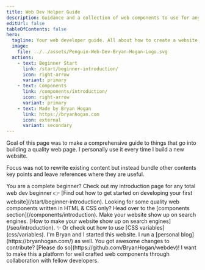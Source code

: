 ```yaml
---
title: Web Dev Helper Guide
description: Guidance and a collection of web components to use for any web development project.
editUrl: false
tableOfContents: false
hero:
  tagline: Your web developer guide. All about how to create a website. HTML & CSS only components included.
  image:
    file: ../../assets/Penguin-Web-Dev-Bryan-Hogan-Logo.svg
  actions:
    - text: Beginner Start
      link: /start/beginner-introduction/
      icon: right-arrow
      variant: primary
    - text: Components
      link: /components/introduction/
      icon: right-arrow
      variant: primary
    - text: Made by Bryan Hogan
      link: https://bryanhogan.com
      icon: external
      variant: secondary
---
```





<Card title="Hi there! 👋">
Goal of this page was to make a comprehensive guide to things that go into building a quality web page. I personally use it every time I build a new website.

Focus was not to rewrite existing content but instead bundle other contents key points and leave references where they are useful.
</Card>

<CardGrid>
	<Card title="Web Dev Beginner Help" icon="rocket">
    You are a complete beginner?  
    Check out my introduction page for any total web dev beginner 👉 [Find out how to get started on developing your first website](/start/beginner-introduction).
	</Card>
  <Card title="Web Components" icon="puzzle">
    Looking for some quality web components written in HTML & CSS only? Head over to the [components section](/components/introduction).
	</Card>
	<Card title="Further Concepts" icon="star">
    Make your website show up on search engines. [How to make your website show up on search engines](/seo/introduction). ✨   
    Or check out how to use [CSS variables](css/variables).
	</Card>
	<Card title="About Me & You" icon="external">
    I'm Bryan and I started this website. I run a [personal blog](https://bryanhogan.com/) as well.  
    You got awesome changes to contribute? [Please do so](https://github.com/BryanHogan/webdev)! I want to make this a platform for well crafted web components through collaboration with fellow developers.
	</Card>
</CardGrid>